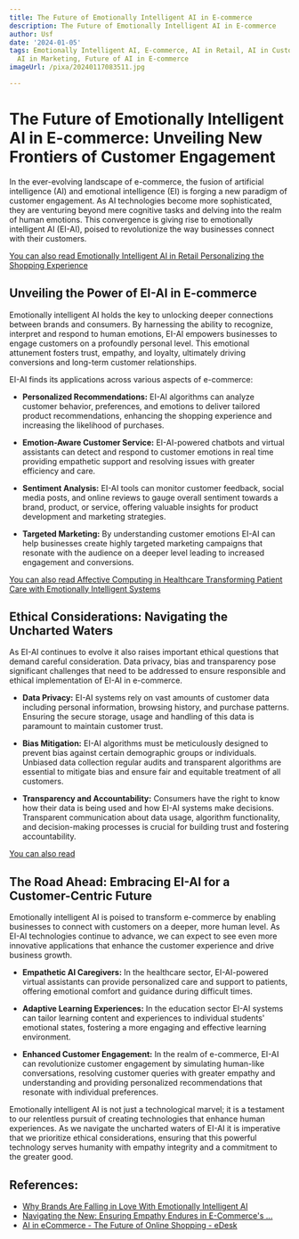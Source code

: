 ```yaml
---
title: The Future of Emotionally Intelligent AI in E-commerce
description: The Future of Emotionally Intelligent AI in E-commerce
author: Usf
date: '2024-01-05'
tags: Emotionally Intelligent AI, E-commerce, AI in Retail, AI in Customer Service,
  AI in Marketing, Future of AI in E-commerce
imageUrl: /pixa/20240117083511.jpg

---
```

# The Future  of  Emotionally Intelligent AI  in E-commerce: Unveiling New Frontiers of Customer Engagement

In the ever-evolving  landscape of e-commerce, the fusion of artificial intelligence (AI)  and  emotional intelligence (EI) is forging a new paradigm of customer engagement. As AI technologies become more  sophisticated, they are venturing beyond mere cognitive tasks and delving  into the realm of human emotions. This convergence is giving  rise to emotionally intelligent AI (EI-AI), poised to revolutionize the way businesses  connect with their customers.

[You  can also read  Emotionally Intelligent  AI in Retail Personalizing the Shopping Experience](Emotionally%20Intelligent%20AI%20in%20Retail%20Personalizing%20the%20Shopping%20Experience)


## Unveiling the Power  of EI-AI in E-commerce

Emotionally intelligent AI holds the  key to unlocking  deeper connections between brands and consumers. By harnessing the ability to recognize, interpret and respond to human emotions, EI-AI empowers businesses to engage customers  on a profoundly personal level. This emotional attunement  fosters  trust, empathy, and loyalty, ultimately driving conversions and long-term customer relationships.

EI-AI finds its applications across various aspects  of e-commerce:

- **Personalized Recommendations:** EI-AI algorithms can analyze customer behavior, preferences, and emotions to deliver  tailored product recommendations, enhancing the  shopping  experience and increasing the likelihood of purchases.

- **Emotion-Aware Customer Service:** EI-AI-powered chatbots and virtual assistants can detect and respond to customer emotions in real time providing empathetic support and resolving issues with greater efficiency and care.

- **Sentiment Analysis:** EI-AI tools can monitor customer feedback, social media  posts, and online reviews to gauge overall sentiment towards a brand, product, or service, offering valuable insights for product development and marketing strategies.

- **Targeted  Marketing:** By understanding customer emotions  EI-AI can help businesses create highly targeted marketing campaigns that resonate with the  audience on a deeper level leading to increased engagement and conversions.

[You can also  read Affective Computing in Healthcare Transforming Patient Care with Emotionally Intelligent Systems](Affective%20Computing%20in%20Healthcare%20Transforming%20Patient%20Care%20with%20Emotionally%20Intelligent%20Systems)


## Ethical Considerations: Navigating the Uncharted Waters

As EI-AI continues to evolve it also raises important ethical questions that demand careful consideration. Data privacy, bias and transparency pose significant challenges that need to be addressed to ensure responsible and ethical implementation of  EI-AI in e-commerce.

- **Data Privacy:** EI-AI  systems rely on vast amounts of customer data including personal information, browsing history, and purchase patterns. Ensuring the secure storage, usage and handling  of this data is paramount to  maintain customer trust.

- **Bias Mitigation:** EI-AI algorithms  must be meticulously  designed to prevent bias against certain demographic groups or individuals.  Unbiased  data collection regular audits  and transparent  algorithms are essential  to mitigate bias and ensure fair and equitable treatment of all customers.

- **Transparency and  Accountability:** Consumers have the  right to know how  their data is being used and how EI-AI systems make  decisions. Transparent communication about data usage, algorithm functionality, and decision-making processes is  crucial for building  trust and fostering accountability.

[You can also  read ]()


## The Road Ahead: Embracing EI-AI  for a Customer-Centric Future

Emotionally intelligent AI is poised to transform e-commerce by enabling businesses to connect with customers on  a deeper, more human level. As EI-AI technologies  continue to advance, we can expect to see  even more innovative  applications that  enhance the customer experience and drive business growth.

- **Empathetic AI Caregivers:** In the healthcare sector, EI-AI-powered virtual assistants can provide personalized care  and support to patients, offering emotional comfort and  guidance during difficult times.

- **Adaptive Learning Experiences:** In the education  sector EI-AI systems can tailor learning content and experiences  to individual students' emotional states,  fostering a more engaging and effective learning environment.

- **Enhanced Customer Engagement:** In the realm of e-commerce, EI-AI can revolutionize customer engagement by simulating human-like conversations, resolving customer queries with greater empathy and understanding and  providing personalized recommendations that resonate  with individual preferences.

Emotionally intelligent AI  is not just a technological marvel; it is a testament to our relentless pursuit of creating technologies  that enhance human experiences. As we navigate the uncharted waters  of EI-AI it is imperative that we prioritize ethical considerations, ensuring that this powerful technology serves humanity with  empathy integrity and a commitment to the  greater good.

## References:
- [Why Brands Are Falling in Love With Emotionally Intelligent AI](https://www.cmswire.com/digital-experience/ai-gets-empathetic-advances-in-emotionally-intelligent-ai/)
- [Navigating the New: Ensuring Empathy Endures in E-Commerce's ...](https://www.bloomreach.com/en/blog/2023/navigating-the-new-ensuring-empathy-endures-in-e-commerces-ai-revolution)
- [AI in eCommerce - The Future of Online Shopping - eDesk](https://www.edesk.com/blog/ai-in-ecommerce/)

